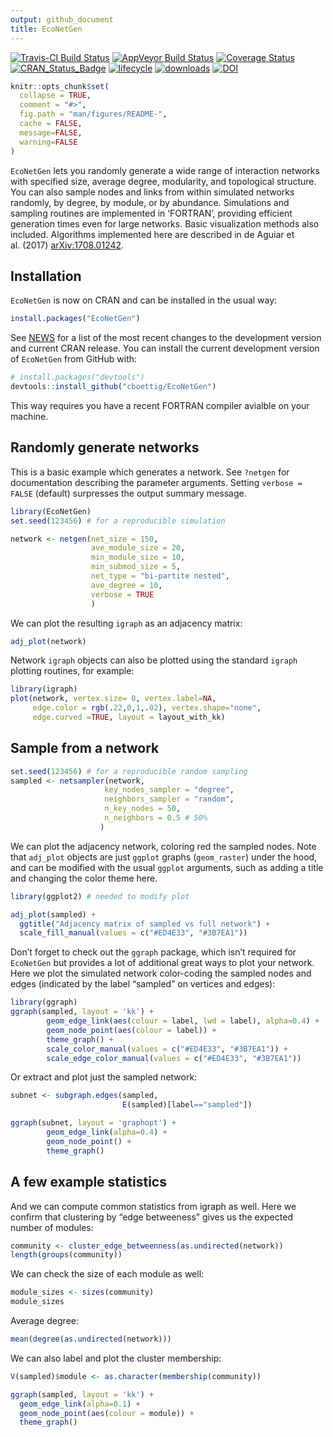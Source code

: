 ```yaml
---
output: github_document
title: EcoNetGen
---
```


[![Travis-CI Build Status](https://travis-ci.org/cboettig/EcoNetGen.svg?branch=master)](https://travis-ci.org/cboettig/EcoNetGen)
[![AppVeyor Build Status](https://ci.appveyor.com/api/projects/status/github/cboettig/EcoNetGen?branch=master&svg=true)](https://ci.appveyor.com/project/cboettig/EcoNetGen)
[![Coverage Status](https://img.shields.io/codecov/c/github/cboettig/EcoNetGen/master.svg)](https://codecov.io/github/cboettig/EcoNetGen?branch=master)
[![CRAN_Status_Badge](http://www.r-pkg.org/badges/version/EcoNetGen)](https://cran.r-project.org/package=EcoNetGen)
[![lifecycle](https://img.shields.io/badge/lifecycle-maturing-blue.svg)](https://www.tidyverse.org/lifecycle/#maturing)
[![downloads](https://cranlogs.r-pkg.org/badges/grand-total/netgen)](https://github.com/metacran/cranlogs.app)
[![DOI](https://zenodo.org/badge/116610054.svg)](https://zenodo.org/badge/latestdoi/116610054)


<!-- README.md is generated from README.Rmd. Please edit that file -->

```r
knitr::opts_chunk$set(
  collapse = TRUE,
  comment = "#>",
  fig.path = "man/figures/README-",
  cache = FALSE,
  message=FALSE, 
  warning=FALSE
)
```

`EcoNetGen` lets you randomly generate a wide range of interaction networks with
specified size, average degree, modularity, and topological
structure. You can also sample nodes and links from within simulated networks
randomly, by degree, by module, or by abundance. Simulations
and sampling routines are implemented in 'FORTRAN', providing
efficient generation times even for large networks. Basic
visualization methods also included. Algorithms implemented
here are described in de Aguiar et al. (2017) [arXiv:1708.01242](https://arxiv.org/abs/1708.01242).


## Installation

`EcoNetGen` is now on CRAN and can be installed in the usual way: 

```r
install.packages("EcoNetGen")
```

See [NEWS](NEWS.md) for a list of the most recent changes to the development version and current CRAN release.  You can install the current development version of `EcoNetGen` from GitHub with:

```r
# install.packages("devtools")
devtools::install_github("cboettig/EcoNetGen")
```

This way requires you have a recent FORTRAN compiler avialble on your machine. 

## Randomly generate networks

This is a basic example which generates a network. See `?netgen` for documentation describing the parameter arguments.  Setting `verbose = FALSE` (default) surpresses the output summary message.

```r
library(EcoNetGen)
set.seed(123456) # for a reproducible simulation

network <- netgen(net_size = 150,
                  ave_module_size = 20, 
                  min_module_size = 10,
                  min_submod_size = 5,
                  net_type = "bi-partite nested",
                  ave_degree = 10,
                  verbose = TRUE
                  ) 
```

We can plot the resulting `igraph` as an adjacency matrix:

```r
adj_plot(network)
```

Network `igraph` objects can also be plotted using the standard `igraph` plotting routines, for example:

```r
library(igraph)
plot(network, vertex.size= 0, vertex.label=NA, 
     edge.color = rgb(.22,0,1,.02), vertex.shape="none", 
     edge.curved =TRUE, layout = layout_with_kk)
```

## Sample from a network

```r
set.seed(123456) # for a reproducible random sampling
sampled <- netsampler(network, 
                     key_nodes_sampler = "degree", 
                     neighbors_sampler = "random",
                     n_key_nodes = 50,
                     n_neighbors = 0.5 # 50%
                    )
```

We can plot the adjacency network, coloring red the sampled nodes.  Note that `adj_plot` objects are just `ggplot` graphs (`geom_raster`) under the hood, and can be modified with the usual `ggplot` arguments, such as adding a title and changing the color theme here. 

```r
library(ggplot2) # needed to modify plot

adj_plot(sampled) + 
  ggtitle("Adjacency matrix of sampled vs full network") + 
  scale_fill_manual(values = c("#ED4E33", "#3B7EA1"))
```


Don't forget to check out the `ggraph` package, which isn't required for `EcoNetGen` but provides a lot of additional great ways to plot your network.  Here we plot the simulated network color-coding the sampled nodes and edges (indicated by the label "sampled" on vertices and edges):

```r
library(ggraph)
ggraph(sampled, layout = 'kk') +
        geom_edge_link(aes(colour = label, lwd = label), alpha=0.4) +
        geom_node_point(aes(colour = label)) +
        theme_graph() + 
        scale_color_manual(values = c("#ED4E33", "#3B7EA1")) + 
        scale_edge_color_manual(values = c("#ED4E33", "#3B7EA1"))
```



Or extract and plot just the sampled network:

```r
subnet <- subgraph.edges(sampled, 
                         E(sampled)[label=="sampled"])

ggraph(subnet, layout = 'graphopt') +
        geom_edge_link(alpha=0.4) +
        geom_node_point() +
        theme_graph() 
```

## A few example statistics


And we can compute common statistics from igraph as well.  Here we confirm that clustering by "edge betweeness" gives us the expected number of modules:

```r
community <- cluster_edge_betweenness(as.undirected(network))
length(groups(community))
```

We can check the size of each module as well:

```r
module_sizes <- sizes(community)
module_sizes
```

Average degree:

```r
mean(degree(as.undirected(network)))
```


We can also label and plot the cluster membership:

```r
V(sampled)$module <- as.character(membership(community))
```


```r
ggraph(sampled, layout = 'kk') +
  geom_edge_link(alpha=0.1) +
  geom_node_point(aes(colour = module)) + 
  theme_graph()

```




